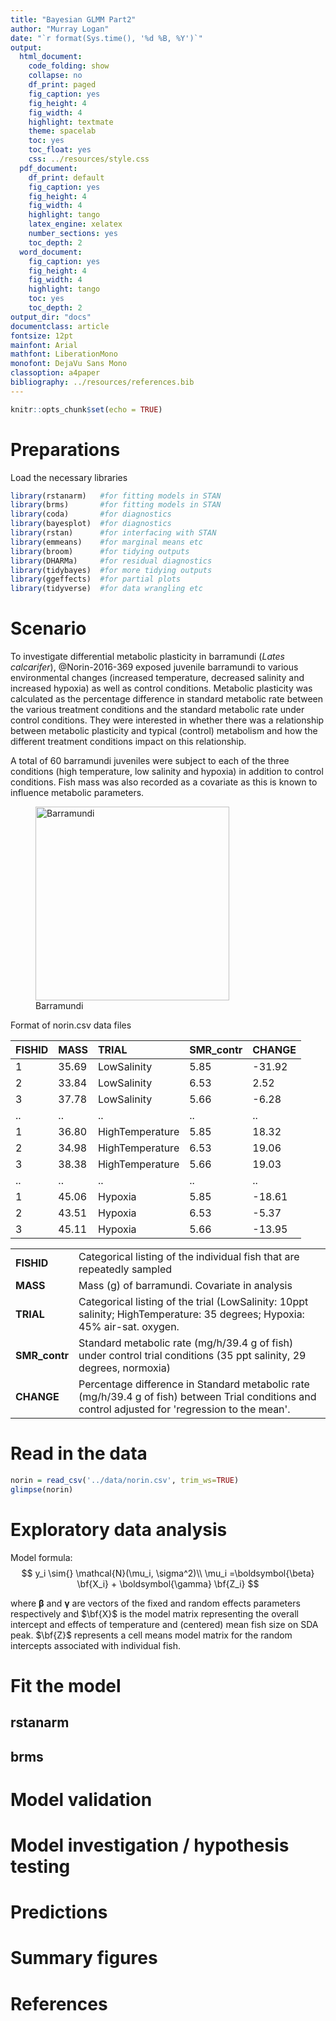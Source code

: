 ```yaml
---
title: "Bayesian GLMM Part2"
author: "Murray Logan"
date: "`r format(Sys.time(), '%d %B, %Y')`"
output:
  html_document:
    code_folding: show
    collapse: no
    df_print: paged
    fig_caption: yes
    fig_height: 4
    fig_width: 4
    highlight: textmate
    theme: spacelab
    toc: yes
    toc_float: yes
    css: ../resources/style.css
  pdf_document:
    df_print: default
    fig_caption: yes
    fig_height: 4
    fig_width: 4
    highlight: tango
    latex_engine: xelatex
    number_sections: yes
    toc_depth: 2
  word_document:
    fig_caption: yes
    fig_height: 4
    fig_width: 4
    highlight: tango
    toc: yes
    toc_depth: 2
output_dir: "docs"
documentclass: article
fontsize: 12pt
mainfont: Arial
mathfont: LiberationMono
monofont: DejaVu Sans Mono
classoption: a4paper
bibliography: ../resources/references.bib
---
```


```r
knitr::opts_chunk$set(echo = TRUE)
```

# Preparations

Load the necessary libraries

```r
library(rstanarm)   #for fitting models in STAN
library(brms)       #for fitting models in STAN
library(coda)       #for diagnostics
library(bayesplot)  #for diagnostics
library(rstan)      #for interfacing with STAN
library(emmeans)    #for marginal means etc
library(broom)      #for tidying outputs
library(DHARMa)     #for residual diagnostics
library(tidybayes)  #for more tidying outputs
library(ggeffects)  #for partial plots
library(tidyverse)  #for data wrangling etc
```

# Scenario

To investigate differential metabolic plasticity in barramundi (*Lates calcarifer*),
@Norin-2016-369 exposed juvenile barramundi to various environmental changes (increased temperature,
decreased salinity and increased hypoxia) as well as control conditions.
Metabolic plasticity was calculated as the percentage difference in standard metabolic rate between
the various treatment conditions and the standard metabolic rate under control conditions.
They were interested in whether there was a relationship between metabolic plasticity and typical (control) metabolism and
how the different treatment conditions impact on this relationship.

A total of 60 barramundi juveniles were subject to each of the three conditions (high temperature,
low salinity and hypoxia) in addition to control conditions.
Fish mass was also recorded as a covariate as this is known to influence metabolic parameters.

![Barramundi](../resources/barramundi.png){width="310"}

Format of norin.csv data files

FISHID   MASS    TRIAL             SMR\_contr   CHANGE
-------- ------- ----------------- ------------ --------
1        35.69   LowSalinity       5.85         -31.92
2        33.84   LowSalinity       6.53         2.52
3        37.78   LowSalinity       5.66         -6.28
..       ..      ..                ..           ..
1        36.80   HighTemperature   5.85         18.32
2        34.98   HighTemperature   6.53         19.06
3        38.38   HighTemperature   5.66         19.03
..       ..      ..                ..           ..
1        45.06   Hypoxia           5.85         -18.61
2        43.51   Hypoxia           6.53         -5.37
3        45.11   Hypoxia           5.66         -13.95



---------------- ------------------------------------------------------------------------------------------------------------------------------------------------------
**FISHID**       Categorical listing of the individual fish that are repeatedly sampled
**MASS**         Mass (g) of barramundi. Covariate in analysis
**TRIAL**        Categorical listing of the trial (LowSalinity: 10ppt salinity; HighTemperature: 35 degrees; Hypoxia: 45% air-sat. oxygen.
**SMR\_contr**   Standard metabolic rate (mg/h/39.4 g of fish) under control trial conditions (35 ppt salinity, 29 degrees, normoxia)
**CHANGE**       Percentage difference in Standard metabolic rate (mg/h/39.4 g of fish) between Trial conditions and control adjusted for \'regression to the mean\'.
---------------- ------------------------------------------------------------------------------------------------------------------------------------------------------

# Read in the data

```r
norin = read_csv('../data/norin.csv', trim_ws=TRUE)
glimpse(norin)
```


# Exploratory data analysis

Model formula:
$$
y_i \sim{} \mathcal{N}(\mu_i, \sigma^2)\\
\mu_i =\boldsymbol{\beta} \bf{X_i} + \boldsymbol{\gamma} \bf{Z_i}
$$

where $\boldsymbol{\beta}$ and $\boldsymbol{\gamma}$ are vectors of the fixed and random effects parameters respectively 
and $\bf{X}$ is the  model matrix representing the overall intercept and effects of temperature and (centered) mean fish size on SDA peak.
$\bf{Z}$ represents a cell means model matrix for the random intercepts associated with individual fish.

# Fit the model

## rstanarm


## brms



# Model validation
	
# Model investigation / hypothesis testing
	
# Predictions
	
# Summary figures
	
# References
